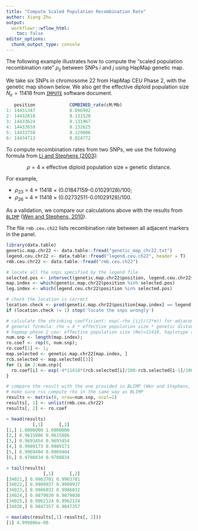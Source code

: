 ```yaml
---
title: "Compute Scaled Population Recombination Rate"
author: Xiang Zhu
output:
  workflowr::wflow_html:
    toc: false
editor_options:
  chunk_output_type: console
---
```


[Li and Stephens (2003)]: https://www.ncbi.nlm.nih.gov/pubmed/14704198

The following example illustrates how to compute the
"scaled population recombination rate" $\rho_{ij}$
between SNPs $i$ and $j$ using HapMap genetic map.

We take six SNPs in chromosome 22 from HapMap CEU Phase 2,
with the genetic map shown below.
We also get the effective diploid population size $N_e=11418$
from [`IMPUTE`](https://mathgen.stats.ox.ac.uk/impute/impute_v1.html) software document.

```r
   position             COMBINED_rate(cM/Mb)                                Genetic_Map(cM)
1: 14431347             8.096992                                            0.00000000
2: 14432618             8.131520                                            0.01029128
3: 14433624             8.131967                                            0.01847159
4: 14433659             8.132625                                            0.01875620
5: 14433758             8.129606                                            0.01956133
6: 14434713             8.024772                                            0.02732511
```

To compute recombination rates from two SNPs,
we use the following formula from [Li and Stephens (2003)][]:

$$
\rho = 4 \times \text{effective diploid population size} \times \text{genetic distance}.
$$

For example,

- $\rho_{23}$ = 4 $\times$ 11418 $\times$ (0.01847159-0.01029128)/100;
- $\rho_{26}$ = 4 $\times$ 11418 $\times$ (0.02732511-0.01029128)/100.

As a validation, we compare our calculations above with the results from
[`BLIMP`](http://stephenslab.uchicago.edu/software_pages/blimp/index.html)
([Wen and Stephens, 2010](https://www.ncbi.nlm.nih.gov/pubmed/21479081)).

The file `rmb.ceu.ch22` lists recombination rate between all adjacent markers in the panel. 

```r
library(data.table)
genetic.map.chr22 <- data.table::fread("genetic_map_chr22.txt")
legend.ceu.chr22 <- data.table::fread("legend.ceu.ch22", header = T)
rmb.ceu.chr22 <- data.table::fread("rmb.ceu.ch22")

# locate all the snps specified by the legend file
selected.pos <- intersect(genetic.map.chr22$position, legend.ceu.chr22$position)
map.index <- which(genetic.map.chr22$position %in% selected.pos)
leg.index <- which(legend.ceu.chr22$position %in% selected.pos)

# check the location is correct
location.check <- prod(genetic.map.chr22$position[map.index] == legend.ceu.chr22$position[leg.index])
if (location.check != 1) stop('locate the snps wrongly')

# calculate the shrinking coefficient: exp(-rho_{ij}/(2*m)) for adjacent (i,j)
# general formula: rho = 4 * effective population size * genetic distance
# hapmap phase 2 ceu: effective population size (Ne)=11418, haplotype size (m)=120
num.snp <- length(map.index);
ro.coef <- rep(0, num.snp);
ro.coef[1] <- 1;
map.selected <- genetic.map.chr22[map.index, ]
rcb.selected <- map.selected[[3]]
for (i in 2:num.snp){
  ro.coef[i] <- exp(-4*11418*(rcb.selected[i]/100-rcb.selected[i-1]/100)/120)
}

# compare the result with the one provided in BLIMP (Wen and Stephens, 2010)
# make sure rss compute rho in the same way as BLIMP
results <- matrix(0, nrow=num.snp, ncol=2)
results[, 1] <- unlist(rmb.ceu.chr22)
results[, 2] <- ro.coef
```

```r
> head(results)
          [,1]      [,2]
[1,] 1.0000000 1.0000000
[2,] 0.9615886 0.9615886
[3,] 0.9693454 0.9693454
[4,] 0.9989173 0.9989173
[5,] 0.9969404 0.9969404
[6,] 0.9708834 0.9708834

> tail(results)
              [,1]      [,2]
[34021,] 0.9963701 0.9963701
[34022,] 0.9909937 0.9909937
[34023,] 0.9986032 0.9986032
[34024,] 0.9879030 0.9879030
[34025,] 0.9962124 0.9962124
[34026,] 0.9847357 0.9847357

> max(abs(results[,1]-results[, 2]))
[1] 4.999806e-08
```

